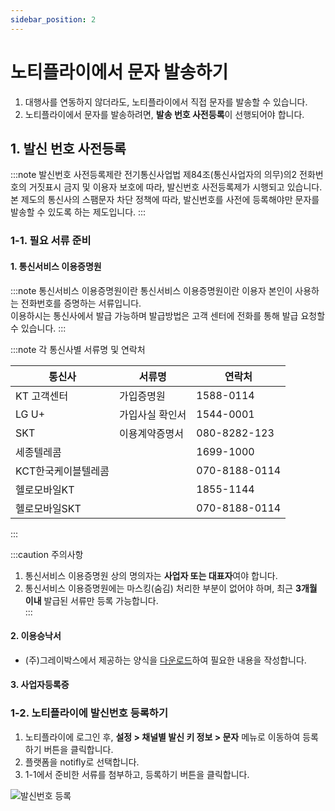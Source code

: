 ```yaml
---
sidebar_position: 2
---
```


# 노티플라이에서 문자 발송하기

1. 대행사를 연동하지 않더라도, 노티플라이에서 직접 문자를 발송할 수 있습니다.
2. 노티플라이에서 문자를 발송하려면, **발송 번호 사전등록**이 선행되어야 합니다.

## 1. 발신 번호 사전등록

:::note 발신번호 사전등록제란
전기통신사업법 제84조(통신사업자의 의무)의2 전화번호의 거짓표시 금지 및 이용자 보호에 따라, 발신번호 사전등록제가 시행되고 있습니다.<br/>
본 제도의 통신사의 스팸문자 차단 정책에 따라, 발신번호를 사전에 등록해야만 문자를 발송할 수 있도록 하는 제도입니다.
:::

### 1-1. 필요 서류 준비

#### 1. 통신서비스 이용증명원

:::note 통신서비스 이용증명원이란
통신서비스 이용증명원이란 이용자 본인이 사용하는 전화번호를 증명하는 서류입니다.<br/>
이용하시는 통신사에서 발급 가능하며 발급방법은 고객 센터에 전화를 통해 발급 요청할 수 있습니다.
:::

:::note 각 통신사별 서류명 및 연락처

| 통신사              | 서류명          | 연락처        |
| ------------------- | --------------- | ------------- |
| KT 고객센터         | 가입증명원      | 1588-0114     |
| LG U+               | 가입사실 확인서 | 1544-0001     |
| SKT                 | 이용계약증명서  | 080-8282-123  |
| 세종텔레콤          |                 | 1699-1000     |
| KCT한국케이블텔레콤 |                 | 070-8188-0114 |
| 헬로모바일KT        |                 | 1855-1144     |
| 헬로모바일SKT       |                 | 070-8188-0114 |

:::

:::caution 주의사항

1. 통신서비스 이용증명원 상의 명의자는 **사업자 또는 대표자**여야 합니다.<br/>
2. 통신서비스 이용증명원에는 마스킹(숨김) 처리한 부분이 없어야 하며, 최근 **3개월 이내** 발급된 서류만 등록 가능합니다.<br/>
   :::

#### 2. 이용승낙서

- (주)그레이박스에서 제공하는 양식을 [다운로드](https://notifly-content.s3.ap-northeast-2.amazonaws.com/common-files/%E1%84%8C%E1%85%A5%E1%86%AB%E1%84%92%E1%85%AA%E1%84%87%E1%85%A5%E1%86%AB%E1%84%92%E1%85%A9+%E1%84%8B%E1%85%B5%E1%84%8B%E1%85%AD%E1%86%BC%E1%84%89%E1%85%B3%E1%86%BC%E1%84%82%E1%85%A1%E1%86%A8%E1%84%89%E1%85%A5+%E1%84%8B%E1%85%A3%E1%86%BC%E1%84%89%E1%85%B5%E1%86%A8.docx)하여 필요한 내용을 작성합니다.

#### 3. 사업자등록증

### 1-2. 노티플라이에 발신번호 등록하기

1. 노티플라이에 로그인 후, **설정 > 채널별 발신 키 정보 > 문자** 메뉴로 이동하여 등록하기 버튼을 클릭합니다.
2. 플랫폼을 notifly로 선택합니다.
3. 1-1에서 준비한 서류를 첨부하고, 등록하기 버튼을 클릭합니다.

![발신번호 등록](./img/register_notifly_platform_for_text_message.png)

